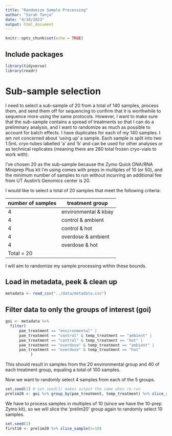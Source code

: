 ```yaml
---
title: "Randomize Sample Processing"
author: "Sarah Tanja"
date: "4/10/2023"
output: html_document
---
```


```r
knitr::opts_chunk$set(echo = TRUE)
```

## Include packages

```r
library(tidyverse)
library(readr)
```

# Sub-sample selection
I need to select a sub-sample of 20 from a total of 140 samples, process them, and send them off for sequencing to confirm that it is worthwhile to sequence more using the same protocols. However, I want to make sure that the sub-sample contains a spread of treatments so that I can do a preliminary analysis, and I want to randomize as much as possible to account for batch effects. I have duplicates for each of my 140 samples. I am not concerned about 'using up' a sample. Each sample is split into two 1.5mL cryo-tubes labelled 'a' and 'b' and can be used for other analyses or as technical replicates (meaning there are 280 total frozen cryo-vials to work with).

I've chosen 20 as the sub-sample because the Zymo Quick DNA/RNA Miniprep Plus kit I'm using comes with preps in multiples of 10 (or 50), and the minimum number of samples to run without incurring an additional fee from UT Austin's Genomics center is 20.

I would like to select a total of 20 samples that meet the following criteria:

| number of samples | treatment group      |
|-------------------|----------------------|
| 4                 | environmental & kbay |
| 4                 | control & ambient    |
| 4                 | control & hot        |
| 4                 | overdose & ambient   |
| 4                 | overdose & hot       |
| Total = 20        |                      |

I will aim to randomize my sample processing within these bounds.

## Load in metadata, peek & clean up

```r
metadata <- read_csv("../data/metadata.csv")
```

## Filter data to only the groups of interest (goi)
```r
goi <- metadata %>%
  filter(
      pae_treatment == "environmental" |
      pae_treatment == "control" & temp_treatment == "ambient" |
      pae_treatment == "control" & temp_treatment == "hot" |
      pae_treatment == "overdose" & temp_treatment == "ambient" |
      pae_treatment == "overdose" & temp_treatment == "hot" 
           )
```

This should result in samples from the 20 environmental group and 40 of each treatment group, equaling a total of 100 samples. 

Now we want to randomly select 4 samples from each of the 5 groups.
```r
set.seed(1) # set.seed(1) makes output the same when re-run 
prelim20 <- goi %>% group_by(pae_treatment, temp_treatment) %>% slice_sample(n=4)
```


We have to process samples in multiples of 10 (since we have the 10-prep Zymo kit), so we will slice the 'prelim20' group again to randomly select 10 samples. 
```r
set.seed(2) 
first10 <- prelim20 %>% slice_sample(n=10)
```

